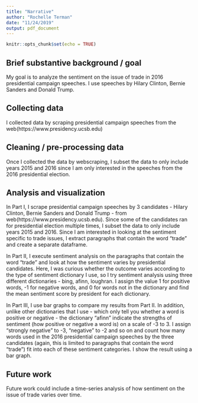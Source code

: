 ```yaml
---
title: "Narrative"
author: "Rochelle Terman"
date: "11/24/2019"
output: pdf_document
---
```


```r
knitr::opts_chunk$set(echo = TRUE)
```

## Brief substantive background / goal
My goal is to analyze the sentiment on the issue of trade in 2016 presidential campaign speeches. I use speeches by Hilary Clinton, Bernie Sanders and Donald Trump.

## Collecting data
I collected data by scraping presidential campaign speeches from the web(https://www.presidency.ucsb.edu)

## Cleaning / pre-processing data
Once I collected the data by webscraping, I subset the data to only include years 2015 and 2016 since I am only interested in the speeches from the 2016 presidential election.

## Analysis and visualization
In Part I, I scrape presidential campaign speeches by 3 candidates - Hilary Clinton, Bernie Sanders and Donald Trump - from web(https://www.presidency.ucsb.edu). Since some of the candidates ran for presidential election multiple times, I subset the data to only include years 2015 and 2016. Since I am interested in looking at the sentiment specific to trade issues, I extract paragraphs that contain the word "trade" and create a separate dataframe.

In Part II, I execute sentiment analysis on the paragraphs that contain the word "trade" and look at how the sentiment varies by presidential candidates. Here, I was curious whether the outcome varies according to the type of sentiment dictionary I use, so I try sentiment analysis using three different dictionaries - bing, afinn, loughran. I assign the value 1 for positive words, -1 for negative words, and 0 for words not in the dictionary and find the mean sentiment score by president for each dictionary.

In Part III, I use bar graphs to compare my results from Part II. In addition, unlike other dictionaries that I use - which only tell you whether a word is positive or negative - the dictionary "afinn" indicate the strengths of sentiment (how positive or negative a word is) on a scale of -3 to 3. I assign "strongly negative" to -3, "negative" to -2 and so on and count how many words used in the 2016 presidential campaign speeches by the three candidates (again, this is limited to paragraphs that contain the word "trade") fit into each of these sentiment categories. I show the result using a bar graph.

## Future work
Future work could include a time-series analysis of how sentiment on the issue of trade varies over time.

